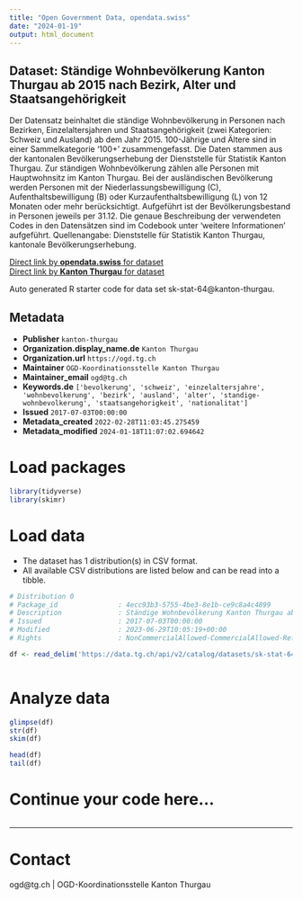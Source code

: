```yaml
---
title: "Open Government Data, opendata.swiss"
date: "2024-01-19"
output: html_document
---
```


## Dataset: Ständige Wohnbevölkerung Kanton Thurgau ab 2015 nach Bezirk, Alter und Staatsangehörigkeit

Der Datensatz beinhaltet die ständige Wohnbevölkerung in Personen nach Bezirken, Einzelaltersjahren und Staatsangehörigkeit (zwei Kategorien: Schweiz und Ausland) ab dem Jahr 2015. 100-Jährige und Ältere sind in einer Sammelkategorie '100+' zusammengefasst.
Die Daten stammen aus der kantonalen Bevölkerungserhebung der Dienststelle für Statistik Kanton Thurgau. Zur ständigen Wohnbevölkerung zählen alle Personen mit Hauptwohnsitz im Kanton Thurgau. Bei der ausländischen Bevölkerung werden Personen mit der Niederlassungsbewilligung (C), Aufenthaltsbewilligung (B) oder Kurzaufenthaltsbewilligung (L) von 12 Monaten oder mehr berücksichtigt. Aufgeführt ist der Bevölkerungsbestand in Personen jeweils per 31.12. Die genaue Beschreibung der verwendeten Codes in den Datensätzen sind im Codebook unter 'weitere Informationen' aufgeführt. Quellenangabe: Dienststelle für Statistik Kanton Thurgau, kantonale Bevölkerungserhebung.

[Direct link by **opendata.swiss** for dataset](https://opendata.swiss/de/dataset/standige-wohnbevolkerung-kanton-thurgau-ab-2015-nach-bezirk-alter-und-staatsangehorigkeit)<br>
[Direct link by **Kanton Thurgau** for dataset](https://data.tg.ch/explore/dataset/sk-stat-64/)

Auto generated R starter code for data set sk-stat-64@kanton-thurgau.

## Metadata

- **Publisher** `kanton-thurgau`
- **Organization.display_name.de** `Kanton Thurgau`
- **Organization.url** `https://ogd.tg.ch`
- **Maintainer** `OGD-Koordinationsstelle Kanton Thurgau`
- **Maintainer_email** `ogd@tg.ch`
- **Keywords.de** `['bevolkerung', 'schweiz', 'einzelaltersjahre', 'wohnbevolkerung', 'bezirk', 'ausland', 'alter', 'standige-wohnbevolkerung', 'staatsangehorigkeit', 'nationalitat']`
- **Issued** `2017-07-03T00:00:00`
- **Metadata_created** `2022-02-28T11:03:45.275459`
- **Metadata_modified** `2024-01-18T11:07:02.694642`


# Load packages

```r

library(tidyverse)
library(skimr)

```

# Load data

-   The dataset has 1 distribution(s) in CSV format.
-   All available CSV distributions are listed below and can be read into a tibble.

```r

# Distribution 0
# Package_id               : 4ecc93b3-5755-4be3-8e1b-ce9c8a4c4899
# Description              : Ständige Wohnbevölkerung Kanton Thurgau ab 2015 nach Bezirk, Alter und Staatsangehörigkeit (csv)
# Issued                   : 2017-07-03T00:00:00
# Modified                 : 2023-06-29T10:05:19+00:00
# Rights                   : NonCommercialAllowed-CommercialAllowed-ReferenceRequired

df <- read_delim('https://data.tg.ch/api/v2/catalog/datasets/sk-stat-64/exports/csv')



```

# Analyze data

```r

glimpse(df)
str(df)
skim(df)

head(df)
tail(df)

```

# Continue your code here...

```r

```

------------------------------------------------------------------------

# Contact

ogd@tg.ch | OGD-Koordinationsstelle Kanton Thurgau
